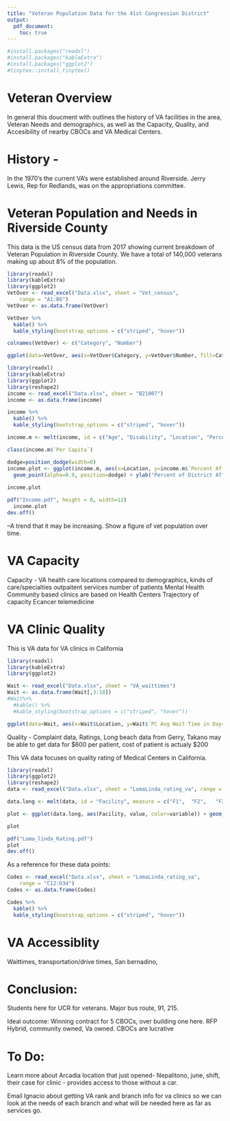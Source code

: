 ```yaml
---
title: "Veteran Population Data for the 41st Congression District"
output: 
  pdf_document:
    toc: true
---
```


```r
#install.packages("readxl")
#install.packages("kableExtra")
#install.packages("ggplot2")
#tinytex::install_tinytex()
```
# Veteran Overview
In general this doucment with outlines the history of VA facilities in the area, Veteran Needs and demographics, as well as the Capacity, Quality, and Accesibility of nearby CBOCs and VA Medical Centers.


# History - 
In the 1970's the current VA's were established around Riverside. Jerry Lewis, Rep for Redlands, was on the appropriations committee.

# Veteran Population and Needs in Riverside County

This data is the US census data from 2017 showing current breakdown of Veteran Population in Riverside County. We have a total of 140,000 veterans making up about 8% of the population. 
```r
library(readxl)
library(kableExtra)
library(ggplot2)
VetOver <- read_excel("Data.xlsx", sheet = "Vet_census", 
    range = "A1:B6")
VetOver <- as.data.frame(VetOver)

VetOver %>%
  kable() %>%
  kable_styling(bootstrap_options = c("striped", "hover"))

colnames(VetOver) <- c("Category", "Number")

ggplot(data=VetOver, aes(x=VetOver$Category, y=VetOver$Number, fill=Category)) + geom_bar(stat="identity") + theme(legend.position = "none", axis.text.x = element_text(angle = 90)) + ylab("Number of Veterans") + xlab("")


```


```r
library(readxl)
library(kableExtra)
library(ggplot2)
library(reshape2)
income <- read_excel("Data.xlsx", sheet = "B21007")
income <- as.data.frame(income)

income %>%
  kable() %>%
  kable_styling(bootstrap_options = c("striped", "hover"))

income.m <- melt(income, id = c("Age", "Disability", "Location", "Percent Affected", "Error"))

class(income.m$`Per Capita`)

dodge=position_dodge(width=0)
income.plot <- ggplot(income.m, aes(x=Location, y=income.m$`Percent Affected`, color=Disability, shape=Age)) +
  geom_point(alpha=0.9, position=dodge) + ylab("Percent of District Affected") + coord_flip() #+ geom_errorbar(position=dodge, aes(ymin=Population-income.m$`Margin of Error`, ymax=Population+income.m$`Margin of Error`), width=.1)
  
income.plot

pdf("Income.pdf", height = 8, width=12)
  income.plot
dev.off()

```
--A trend that it may be increasing. Show a figure of vet population over time. 

# VA Capacity

Capacity -  VA health care locations compared to demographics, kinds of care/specialties
  outpaitent services
  number of patients
  Mental Health
  Community based clinics are based on Health Centers
  Trajectory of capacity
  Ecancer
  telemedicine
  
# VA Clinic Quality

This is VA data for VA clinics in California

```r
library(readxl)
library(kableExtra)
library(ggplot2)

Wait <- read_excel("Data.xlsx", sheet = "VA_waittimes")
Wait <- as.data.frame(Wait[,3:18])
#Wait%>%
  #kable() %>%
  #kable_styling(bootstrap_options = c("striped", "hover"))

ggplot(data=Wait, aes(x=Wait$Location, y=Wait$`PC Avg Wait Time in Days 13`, fill=Wait$Location)) + geom_bar(stat="identity") + theme(legend.position = "none", axis.text.x = element_text(angle = 90)) + ylab("Primary Care Wait time (days)") + xlab("")

```

Quality - Complaint data, Ratings, Long beach data from Gerry, Takano may be able to get data for 
  $600 per patient, cost of patient is actualy \$200



This VA data focuses on quality rating of Medical Centers in California. 

```r
library(readxl)
library(ggplot2)
library(reshape2)
data <- read_excel("Data.xlsx", sheet = "LomaLinda_rating_va", range = "A1:W9")

data.long <- melt(data, id = "Facility", measure = c("F1",	"F2",	"F3",	"F4",	"F5",	"F6",	"F7",	"F8",	"F9",	"F10",	"F11",	"F12",	"F13",	"F14",	"F15",	"F16",	"F17",	"F18",	"F19",	"F20",	"F21",	"F22"))

plot <- ggplot(data.long, aes(Facility, value, color=variable)) + geom_point(stat='identity') + theme(axis.text.x = element_text(angle = 90))

plot

pdf("Loma_linda_Rating.pdf")
plot
dev.off()
```

As a reference for these data points:

```r
Codes <- read_excel("Data.xlsx", sheet = "LomaLinda_rating_va", 
    range = "C12:D34")
Codes <- as.data.frame(Codes)

Codes %>%
  kable() %>%
  kable_styling(bootstrap_options = c("striped", "hover"))

```

# VA Accessiblity 

Waittimes, transportation/drive times, San bernadino,


# Conclusion:
Students here for UCR for veterans. Major bus route, 91, 215.


Ideal outcome: Winning contract for 5 CBOCs, over building one here. RFP
Hybrid, community owned, Va owned. CBOCs are lucrative

# To Do:
Learn more about Arcadia location that just opened- Nepalitono, june, shift, their case for clinic - provides access to those without a car. 

Email Ignacio about getting VA rank and branch info for va clinics so we can look at the needs of each branch and what will be needed here as far as services go. 

